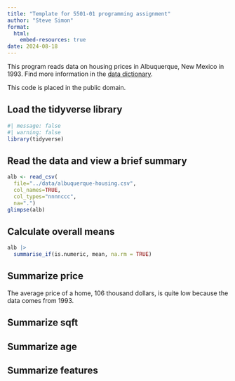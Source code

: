 ```yaml
---
title: "Template for 5501-01 programming assignment"
author: "Steve Simon"
format: 
  html:
    embed-resources: true
date: 2024-08-18
---
```


This program reads data on housing prices in Albuquerque, New Mexico in 1993. Find more information in the [data dictionary][dd].

This code is placed in the public domain.

## Load the tidyverse library

```r
#| message: false
#| warning: false
library(tidyverse)
```

## Read the data and view a brief summary

```r
alb <- read_csv(
  file="../data/albuquerque-housing.csv",
  col_names=TRUE,
  col_types="nnnnccc",
  na=".")
glimpse(alb)
```

## Calculate overall means

```r
alb |>
  summarise_if(is.numeric, mean, na.rm = TRUE)
```

## Summarize price

The average price of a home, 106 thousand dollars, is quite low because the data comes from 1993.

## Summarize sqft

## Summarize age

## Summarize features

[dd]: https://github.com/pmean/datasets/blob/master/albuquerque-housing.yaml